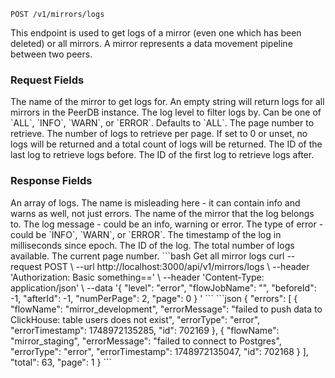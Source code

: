 
```http
POST /v1/mirrors/logs
```
This endpoint is used to get logs of a mirror (even one which has been deleted) or all mirrors.
A mirror represents a data movement pipeline between two peers.

### Request Fields
<ParamField path="flow_job_name" type="string" required>
The name of the mirror to get logs for.
An empty string will return logs for all mirrors in the PeerDB instance.
</ParamField>

<ParamField path="level" type="string">
The log level to filter logs by. Can be one of `ALL`, `INFO`, `WARN`, or `ERROR`. Defaults to `ALL`.
</ParamField>

<ParamField path="page" type="number">
The page number to retrieve.
</ParamField>

<ParamField path="num_per_page" type="number">
The number of logs to retrieve per page. If set to 0 or unset, no logs will be returned and a total count of logs will be returned.
</ParamField>

<ParamField path="before_id" type="number">
The ID of the last log to retrieve logs before.
</ParamField>

<ParamField path="after_id" type="number">
The ID of the first log to retrieve logs after.
</ParamField>

### Response Fields
<ParamField path="errors" type="array">
An array of logs. The name is misleading here - it can contain info and warns as well, not just errors.
</ParamField>

<Expandable title="errors">
<ParamField path="flow_name" type="string">
The name of the mirror that the log belongs to.
</ParamField>

<ParamField path="error_message" type="string">
The log message - could be an info, warning or error.
</ParamField>

<ParamField path="error_type" type="string">
The type of error - could be `INFO`, `WARN`, or `ERROR`.
</ParamField>

<ParamField path="error_timestamp" type="number">
The timestamp of the log in milliseconds since epoch.
</ParamField>

<ParamField path="id" type="number">
The ID of the log.
</ParamField>
</Expandable>

<ParamField path="total" type="number">
The total number of logs available.
</ParamField>

<ParamField path="page" type="number">
The current page number.
</ParamField>

<RequestExample>
```bash Get all mirror logs
curl --request POST \
  --url http://localhost:3000/api/v1/mirrors/logs \
  --header 'Authorization: Basic something==' \
  --header 'Content-Type: application/json' \
  --data '{
  "level": "error",
  "flowJobName": "",
  "beforeId": -1,
  "afterId": -1,
  "numPerPage": 2,
  "page": 0
}
'
```
</RequestExample>

<ResponseExample>
```json
{
	"errors": [
		{
			"flowName": "mirror_development",
			"errorMessage": "failed to push data to ClickHouse: table users does not exist",
			"errorType": "error",
			"errorTimestamp": 1748972135285,
			"id": 702169
		},
		{
			"flowName": "mirror_staging",
			"errorMessage": "failed to connect to Postgres",
			"errorType": "error",
			"errorTimestamp": 1748972135047,
			"id": 702168
		}
	],
	"total": 63,
	"page": 1
}
```
</ResponseExample>

